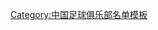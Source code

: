 {{Football squad with groups
|name=2012年中超分类名单长春
|bgcolor=#FF0000
|bordercolor=#F8F000
|textcolor=#FFFFFF
|title=[[长春亚泰足球俱乐部|<span style="color:#FFFFFF">长春亚泰</span>]] — [[2012年中国足球超级联赛|<span style="color:#FFFFFF">2012年</span>]][[中国足球超级联赛|<span style="color:#FFFFFF">中超联赛第 6 名</span>]]
|group1=全年参赛球员
|list1=<div>
{{Football squad2 player|no=1|name=[[宗磊]]}}
{{Football squad2 player|no=2|name=[[王万鹏]]}}
{{Football squad2 player|no=4|name={{flagicon|UZB}} [[安苏尔·伊斯梅洛夫|伊斯梅洛夫]]}}
{{Football squad2 player|no=5|name={{flagicon|BRA}} [[卡西奥·马加尔维斯·费尔南德斯|卡西奥]]}}
{{Football squad2 player|no=6|name=[[王栋 (1981年)|王栋]]}}
{{Football squad2 player|no=7|name=[[姜鹏翔]]}}
{{Football squad2 player|no=9|name={{flagicon|BRA}} [[威尔顿·桑托斯·德·安德拉德|威尔顿]]}}
{{Football squad2 player|no=11|name=[[张文钊]]}}
{{Football squad2 player|no=12|name=[[吕建军]]}}
{{Football squad2 player|no=13|name=[[祎凡]]}}
{{Football squad2 player|no=14|name=[[曹添堡]]}}
{{Football squad2 player|no=15|name=[[孙捷]]}}
{{Football squad2 player|no=16|name=[[蒋哲]]}}
{{Football squad2 player|no=17|name=[[程长城]]}}
{{Football squad2 player|no=18|name=[[李谋]]}}
{{Football squad2 player|no=19|name=[[刘晓东]]}}
{{Football squad2 player|no=20|name=[[朴乾华|朴-{乾}-华]]}}
{{Football squad2 player|no=21|name=[[刘卫东 (足球运动员)|刘卫东]]}}
{{Football squad2 player|no=22|name=[[李尚 (足球运动员)|李尚]]}}
{{Football squad2 player|no=23|name=[[张笑非]]}}
{{Football squad2 player|no=24|name=[[陈连晟]]}}
{{Football squad2 player|no=25|name=[[车凯]]}}
{{Football squad2 player|no=28|name=[[米田贺]]}}
{{Football squad2 player|no=30|name=[[曲晓辉]]}}
{{Football squad2 player|no=32|name=[[李光 (足球运动员)|李光]]}}
{{Football squad2 player|no=36|name=[[裴帅]]}}
</div>
|group2=夏季转入球员
|list2=<div>
{{Football squad2 player|no=26|name=[[潘超然]]}}
{{Football squad2 player|no=33|name={{flagicon|COL}} [[埃迪逊·佩雷亚|佩雷拉]]}}
{{Football squad2 player|no=37|name={{flagicon|BUL}} [[马科斯·安东尼奥·马拉切斯·儒尼奥尔|马科斯]]}}
</div>
|group3=夏季转出球员
|list3=<div>
{{Football squad2 player|no=8|name=[[杜震宇]]}}
{{Football squad2 player|no=10|name={{flagicon|SER}} [[马克·柳宾科维奇|马克]]}}
{{Football squad2 player|no=40|name={{flagicon|COL}} [[约翰·莫斯奎拉|莫斯圭拉]]}}
</div>
|group4=主教练
|list4={{flagicon|SER}} [[斯韦托扎尔·萨布利奇|萨布利奇]]
}}
<noinclude>
{{DEFAULTSORT:Changchun Yatai F.C. Squad 2012}}
[[Category:中国足球俱乐部名单模板]]
</noinclude>